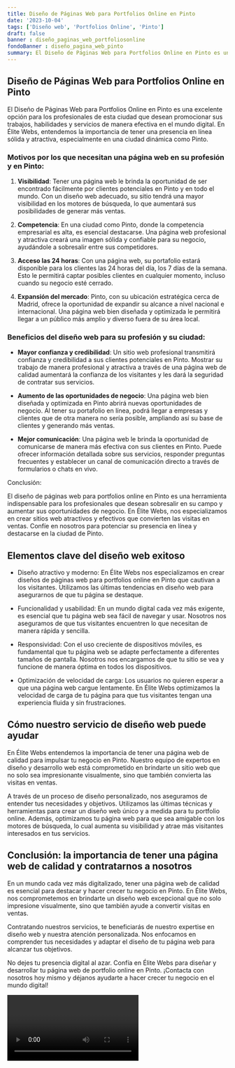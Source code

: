 ```yaml
---
title: Diseño de Páginas Web para Portfolios Online en Pinto
date: '2023-10-04'
tags: ['Diseño web', 'Portfolios Online', 'Pinto']
draft: false
banner : diseño_paginas_web_portfoliosonline
fondoBanner : diseño_pagina_web_pinto
summary: El Diseño de Páginas Web para Portfolios Online en Pinto es una excelente opción para los profesionales de esta ciudad que desean promocionar sus trabajos, habilidades y servicios de manera efectiva en el mundo digital. En Élite Webs, entendemos la importancia de tener una presencia en línea sólida y atractiva, especialmente en una ciudad dinámica como Pinto.
---
```


## Diseño de Páginas Web para Portfolios Online en Pinto

El Diseño de Páginas Web para Portfolios Online en Pinto es una excelente opción para los profesionales de esta ciudad que desean promocionar sus trabajos, habilidades y servicios de manera efectiva en el mundo digital. En Élite Webs, entendemos la importancia de tener una presencia en línea sólida y atractiva, especialmente en una ciudad dinámica como Pinto.

### Motivos por los que necesitan una página web en su profesión y en Pinto:

1. **Visibilidad**: Tener una página web le brinda la oportunidad de ser encontrado fácilmente por clientes potenciales en Pinto y en todo el mundo. Con un diseño web adecuado, su sitio tendrá una mayor visibilidad en los motores de búsqueda, lo que aumentará sus posibilidades de generar más ventas.

2. **Competencia**: En una ciudad como Pinto, donde la competencia empresarial es alta, es esencial destacarse. Una página web profesional y atractiva creará una imagen sólida y confiable para su negocio, ayudándole a sobresalir entre sus competidores.

3. **Acceso las 24 horas**: Con una página web, su portafolio estará disponible para los clientes las 24 horas del día, los 7 días de la semana. Esto le permitirá captar posibles clientes en cualquier momento, incluso cuando su negocio esté cerrado.

4. **Expansión del mercado**: Pinto, con su ubicación estratégica cerca de Madrid, ofrece la oportunidad de expandir su alcance a nivel nacional e internacional. Una página web bien diseñada y optimizada le permitirá llegar a un público más amplio y diverso fuera de su área local.

### Beneficios del diseño web para su profesión y su ciudad:

- **Mayor confianza y credibilidad**: Un sitio web profesional transmitirá confianza y credibilidad a sus clientes potenciales en Pinto. Mostrar su trabajo de manera profesional y atractiva a través de una página web de calidad aumentará la confianza de los visitantes y les dará la seguridad de contratar sus servicios.

- **Aumento de las oportunidades de negocio**: Una página web bien diseñada y optimizada en Pinto abrirá nuevas oportunidades de negocio. Al tener su portafolio en línea, podrá llegar a empresas y clientes que de otra manera no sería posible, ampliando así su base de clientes y generando más ventas.

- **Mejor comunicación**: Una página web le brinda la oportunidad de comunicarse de manera más efectiva con sus clientes en Pinto. Puede ofrecer información detallada sobre sus servicios, responder preguntas frecuentes y establecer un canal de comunicación directo a través de formularios o chats en vivo.

Conclusión:

El diseño de páginas web para portfolios online en Pinto es una herramienta indispensable para los profesionales que desean sobresalir en su campo y aumentar sus oportunidades de negocio. En Élite Webs, nos especializamos en crear sitios web atractivos y efectivos que convierten las visitas en ventas. Confíe en nosotros para potenciar su presencia en línea y destacarse en la ciudad de Pinto.

<GifSeo />

<Cta />

## Elementos clave del diseño web exitoso

- Diseño atractivo y moderno: En Élite Webs nos especializamos en crear diseños de páginas web para portfolios online en Pinto que cautivan a los visitantes. Utilizamos las últimas tendencias en diseño web para asegurarnos de que tu página se destaque.

- Funcionalidad y usabilidad: En un mundo digital cada vez más exigente, es esencial que tu página web sea fácil de navegar y usar. Nosotros nos aseguramos de que tus visitantes encuentren lo que necesitan de manera rápida y sencilla.

- Responsividad: Con el uso creciente de dispositivos móviles, es fundamental que tu página web se adapte perfectamente a diferentes tamaños de pantalla. Nosotros nos encargamos de que tu sitio se vea y funcione de manera óptima en todos los dispositivos.

- Optimización de velocidad de carga: Los usuarios no quieren esperar a que una página web cargue lentamente. En Élite Webs optimizamos la velocidad de carga de tu página para que tus visitantes tengan una experiencia fluida y sin frustraciones.

## Cómo nuestro servicio de diseño web puede ayudar

En Élite Webs entendemos la importancia de tener una página web de calidad para impulsar tu negocio en Pinto. Nuestro equipo de expertos en diseño y desarrollo web está comprometido en brindarte un sitio web que no solo sea impresionante visualmente, sino que también convierta las visitas en ventas.

A través de un proceso de diseño personalizado, nos aseguramos de entender tus necesidades y objetivos. Utilizamos las últimas técnicas y herramientas para crear un diseño web único y a medida para tu portfolio online. Además, optimizamos tu página web para que sea amigable con los motores de búsqueda, lo cual aumenta su visibilidad y atrae más visitantes interesados en tus servicios.

## Conclusión: la importancia de tener una página web de calidad y contratarnos a nosotros

En un mundo cada vez más digitalizado, tener una página web de calidad es esencial para destacar y hacer crecer tu negocio en Pinto. En Élite Webs, nos comprometemos en brindarte un diseño web excepcional que no solo impresione visualmente, sino que también ayude a convertir visitas en ventas.

Contratando nuestros servicios, te beneficiarás de nuestro expertise en diseño web y nuestra atención personalizada. Nos enfocamos en comprender tus necesidades y adaptar el diseño de tu página web para alcanzar tus objetivos.

No dejes tu presencia digital al azar. Confía en Élite Webs para diseñar y desarrollar tu página web de portfolio online en Pinto. ¡Contacta con nosotros hoy mismo y déjanos ayudarte a hacer crecer tu negocio en el mundo digital!

<Video />

<CtaBot job='Portfolios Online' city='Pinto'/>

<Gmaps query='Pinto+españa+maps' />